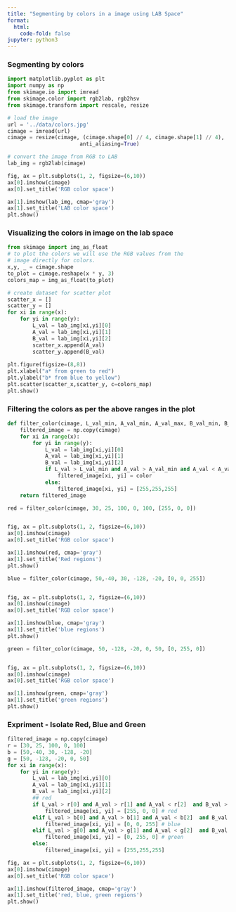 ```yaml
---
title: "Segmenting by colors in a image using LAB Space"
format:
  html:
    code-fold: false
jupyter: python3
---
```


### Segmenting by colors
```python
import matplotlib.pyplot as plt
import numpy as np
from skimage.io import imread
from skimage.color import rgb2lab, rgb2hsv
from skimage.transform import rescale, resize

# load the image
url = '../data/colors.jpg'
cimage = imread(url)
cimage = resize(cimage, (cimage.shape[0] // 4, cimage.shape[1] // 4),
                       anti_aliasing=True)

# convert the image from RGB to LAB
lab_img = rgb2lab(cimage)

fig, ax = plt.subplots(1, 2, figsize=(6,10))
ax[0].imshow(cimage)
ax[0].set_title('RGB color space')

ax[1].imshow(lab_img, cmap='gray')
ax[1].set_title('LAB color space')
plt.show()
```

### Visualizing the colors in image on the lab space

```python
from skimage import img_as_float
# to plot the colors we will use the RGB values from the
# image directly for colors. 
x,y, _ = cimage.shape
to_plot = cimage.reshape(x * y, 3)
colors_map = img_as_float(to_plot)

# create dataset for scatter plot
scatter_x = []
scatter_y = []
for xi in range(x):
    for yi in range(y):
        L_val = lab_img[xi,yi][0] 
        A_val = lab_img[xi,yi][1] 
        B_val = lab_img[xi,yi][2]
        scatter_x.append(A_val)
        scatter_y.append(B_val)
        
plt.figure(figsize=(8,8))
plt.xlabel("a* from green to red")
plt.ylabel("b* from blue to yellow")
plt.scatter(scatter_x,scatter_y, c=colors_map)
plt.show()
```

### Filtering the colors as per the above ranges in the plot

```python
def filter_color(cimage, L_val_min, A_val_min, A_val_max, B_val_min, B_val_max, color):
    filtered_image = np.copy(cimage)
    for xi in range(x):
        for yi in range(y):
            L_val = lab_img[xi,yi][0] 
            A_val = lab_img[xi,yi][1] 
            B_val = lab_img[xi,yi][2]
            if L_val > L_val_min and A_val > A_val_min and A_val < A_val_max  and B_val > B_val_min and B_val < B_val_max:
                filtered_image[xi, yi] = color
            else:
                filtered_image[xi, yi] = [255,255,255]   
    return filtered_image
```
```python
red = filter_color(cimage, 30, 25, 100, 0, 100, [255, 0, 0])


fig, ax = plt.subplots(1, 2, figsize=(6,10))
ax[0].imshow(cimage)
ax[0].set_title('RGB color space')

ax[1].imshow(red, cmap='gray')
ax[1].set_title('Red regions')
plt.show()
```

```python
blue = filter_color(cimage, 50,-40, 30, -128, -20, [0, 0, 255])


fig, ax = plt.subplots(1, 2, figsize=(6,10))
ax[0].imshow(cimage)
ax[0].set_title('RGB color space')

ax[1].imshow(blue, cmap='gray')
ax[1].set_title('blue regions')
plt.show()
```


```python
green = filter_color(cimage, 50, -128, -20, 0, 50, [0, 255, 0])


fig, ax = plt.subplots(1, 2, figsize=(6,10))
ax[0].imshow(cimage)
ax[0].set_title('RGB color space')

ax[1].imshow(green, cmap='gray')
ax[1].set_title('green regions')
plt.show()
```
### Expriment - Isolate Red, Blue and Green

```python
filtered_image = np.copy(cimage)
r = [30, 25, 100, 0, 100]
b = [50,-40, 30, -128, -20]
g = [50, -128, -20, 0, 50]
for xi in range(x):
    for yi in range(y):
        L_val = lab_img[xi,yi][0] 
        A_val = lab_img[xi,yi][1] 
        B_val = lab_img[xi,yi][2]
        ## red
        if L_val > r[0] and A_val > r[1] and A_val < r[2]  and B_val > r[3] and B_val < r[4]:
            filtered_image[xi, yi] = [255, 0, 0] # red
        elif L_val > b[0] and A_val > b[1] and A_val < b[2]  and B_val > b[3] and B_val < b[4]:
            filtered_image[xi, yi] = [0, 0, 255] # blue
        elif L_val > g[0] and A_val > g[1] and A_val < g[2]  and B_val > g[3] and B_val < g[4]:
            filtered_image[xi, yi] = [0, 255, 0] # green
        else:
            filtered_image[xi, yi] = [255,255,255]

fig, ax = plt.subplots(1, 2, figsize=(6,10))
ax[0].imshow(cimage)
ax[0].set_title('RGB color space')

ax[1].imshow(filtered_image, cmap='gray')
ax[1].set_title('red, blue, green regions')
plt.show()
```